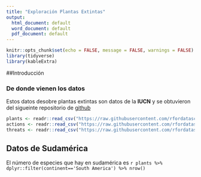 ```yaml
---
title: "Exploración Plantas Extintas"
output:
  html_document: default
  word_document: default
  pdf_document: default
---
```


```r
knitr::opts_chunk$set(echo = FALSE, message = FALSE, warnings = FALSE)
library(tidyverse)
library(kableExtra)
```

##Introducción

### De donde vienen los datos

Estos datos desobre plantas extintas son datos de la **IUCN** y se obtuvieron del sigueinte repositorio de [github](https://github.com/rfordatascience/tidytuesday)

```r
plants <- readr::read_csv("https://raw.githubusercontent.com/rfordatascience/tidytuesday/master/data/2020/2020-08-18/plants.csv")
actions <- readr::read_csv("https://raw.githubusercontent.com/rfordatascience/tidytuesday/master/data/2020/2020-08-18/actions.csv")
threats <- readr::read_csv("https://raw.githubusercontent.com/rfordatascience/tidytuesday/master/data/2020/2020-08-18/threats.csv")

```

## Datos de Sudamérica
El número de especies que hay en sudamérica es `r plants %>% dplyr::filter(continent=='South America') %>% nrow()`